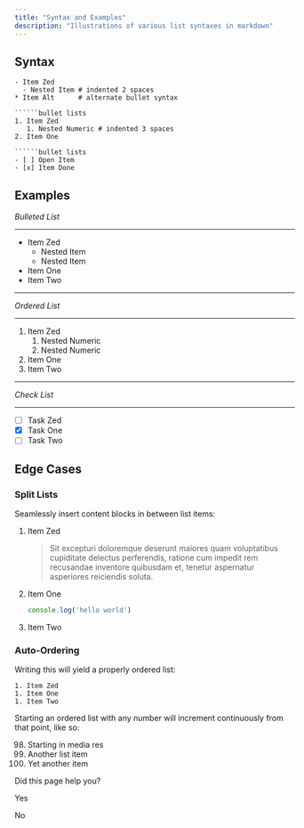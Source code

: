 ```yaml
---
title: "Syntax and Examples"
description: "Illustrations of various list syntaxes in markdown"
---
```

## Syntax

```bullet lists
- Item Zed
  - Nested Item # indented 2 spaces
* Item Alt      # alternate bullet syntax

``````bullet lists
1. Item Zed
   1. Nested Numeric # indented 3 spaces
2. Item One

``````bullet lists
- [ ] Open Item
- [x] Item Done

```

## Examples

_Bulleted List_

* * *

*   Item Zed
    *   Nested Item
    *   Nested Item
*   Item One
*   Item Two

* * *

_Ordered List_

* * *

1.  Item Zed
    1.  Nested Numeric
    2.  Nested Numeric
2.  Item One
3.  Item Two

* * *

_Check List_

* * *

*   [ ]  Task Zed
*   [x]  Task One
*   [ ]  Task Two

## Edge Cases

### Split Lists

Seamlessly insert content blocks in between list items:

1.  Item Zed
    
    > Sit excepturi doloremque deserunt maiores quam voluptatibus cupiditate delectus perferendis, ratione cum impedit rem recusandae inventore quibusdam et, tenetur aspernatur asperiores reiciendis soluta.
    
2.  Item One
    
    ```javascript
    console.log('hello world')
    
    ```
    
3.  Item Two
    

### Auto-Ordering

Writing this will yield a properly ordered list:

```
1. Item Zed
1. Item One
1. Item Two

```

Starting an ordered list with any number will increment continuously from that point, like so:

98.  Starting in media res
99.  Another list item
100.  Yet another item

Did this page help you?

Yes

No